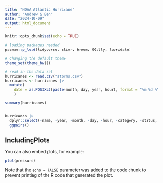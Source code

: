 ---
title: "NOAA Atlantic Hurricane"
author: "Andrew & Ben"
date: "2024-10-09"
output: html_document
---

```{r setup, include=FALSE}
knitr::opts_chunk$set(echo = TRUE)

# loading packages needed
pacman::p_load(tidyverse, skimr, broom, GGally, lubridate)

# Changing the default theme
theme_set(theme_bw())

# read in the data set
hurricanes <- read.csv("storms.csv") 
hurricanes <- hurricanes |>
  mutate(
    date = as.POSIXct(paste(month, day, year, hour), format = "%m %d %Y %H"),
    )
```


```{r exploratory data analysis}
summary(hurricanes)


hurricanes |>
  dplyr::select(-name, -year, -month, -day, -hour, -category, -status, -date) |>
  ggpairs()
```

## IncludingPlots

You can also embed plots, for example:

```{r pressure, echo=FALSE}
plot(pressure)
```

Note that the `echo = FALSE` parameter was added to the code chunk to prevent printing of the R code that generated the plot.
